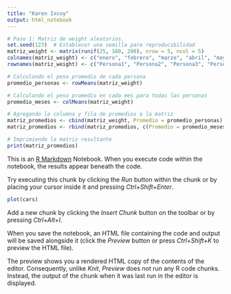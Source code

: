 ```yaml
---
title: "Karen Ixcoy"
output: html_notebook
---
```

```r
# Paso 1: Matriz de weight aleatorios.
set.seed(123)  # Establecer una semilla para reproducibilidad
matriz_weight <- matrix(runif(25, 160, 200), nrow = 5, ncol = 5)
colnames(matriz_weight) <- c("enero", "febrero", "marzo", "abril", "mayo")
rownames(matriz_weight) <- c("Persona1", "Persona2", "Persona3", "Persona4", "Persona5")

# Calculando el peso promedio de cada persona
promedio_personas <- rowMeans(matriz_weight)

# Calculando el peso promedio en cada mes para todas las personas
promedio_meses <- colMeans(matriz_weight)

# Agregando la columna y fila de promedios a la matriz
matriz_promedios <- cbind(matriz_weight, Promedio = promedio_personas)
matriz_promedios <- rbind(matriz_promedios, c(Promedio = promedio_meses, NA))

# Imprimiendo la matriz resultante
print(matriz_promedios)
```

This is an [R Markdown](http://rmarkdown.rstudio.com) Notebook. When you execute code within the notebook, the results appear beneath the code. 

Try executing this chunk by clicking the *Run* button within the chunk or by placing your cursor inside it and pressing *Ctrl+Shift+Enter*. 

```r
plot(cars)
```

Add a new chunk by clicking the *Insert Chunk* button on the toolbar or by pressing *Ctrl+Alt+I*.

When you save the notebook, an HTML file containing the code and output will be saved alongside it (click the *Preview* button or press *Ctrl+Shift+K* to preview the HTML file).

The preview shows you a rendered HTML copy of the contents of the editor. Consequently, unlike *Knit*, *Preview* does not run any R code chunks. Instead, the output of the chunk when it was last run in the editor is displayed.
